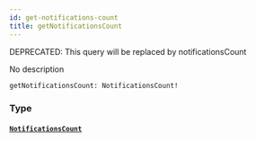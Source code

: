 ```yaml
---
id: get-notifications-count
title: getNotificationsCount
---
```


<span class="badge badge--warning">DEPRECATED: This query will be replaced by notificationsCount</span>

No description

```graphql
getNotificationsCount: NotificationsCount!

```

### Type

#### [`NotificationsCount`](/docs/graphql/objects/notifications-count)
